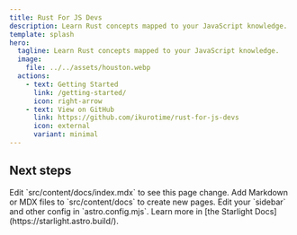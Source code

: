 ```yaml
---
title: Rust For JS Devs
description: Learn Rust concepts mapped to your JavaScript knowledge.
template: splash
hero:
  tagline: Learn Rust concepts mapped to your JavaScript knowledge.
  image:
    file: ../../assets/houston.webp
  actions:
    - text: Getting Started
      link: /getting-started/
      icon: right-arrow
    - text: View on GitHub
      link: https://github.com/ikurotime/rust-for-js-devs
      icon: external
      variant: minimal
---
```



## Next steps

<CardGrid stagger>
	<Card title="Update content" icon="pencil">
		Edit `src/content/docs/index.mdx` to see this page change.
	</Card>
	<Card title="Add new content" icon="add-document">
		Add Markdown or MDX files to `src/content/docs` to create new pages.
	</Card>
	<Card title="Configure your site" icon="setting">
		Edit your `sidebar` and other config in `astro.config.mjs`.
	</Card>
	<Card title="Read the docs" icon="open-book">
		Learn more in [the Starlight Docs](https://starlight.astro.build/).
	</Card>
</CardGrid>
